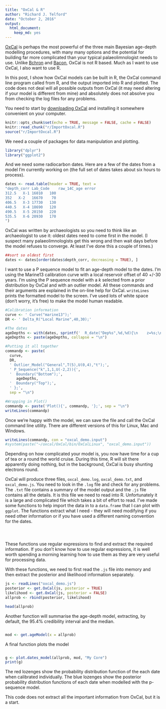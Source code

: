 ```yaml
---
title: "OxCal & R"
author: "Richard J. Telford"
date: "October 2, 2016"
output:
  html_document:
    keep_md: yes
---
```


[OxCal](https://c14.arch.ox.ac.uk/oxcal.html) is perhaps the most powerful of the three main Bayesian age-depth modelling procedures, with many many options and the potential for building far more complicated than your typical palaeolimnologist needs to use. Unlike [Bchron](https://cran.r-project.org/web/packages/Bchron/index.html) and [Bacon](http://www.chrono.qub.ac.uk/blaauw/bacon.html), OxCal is not R based. Much as I want to use OxCal, I also want to use R. 

In this post, I show how OxCal models can be built in R, the OxCal command line program called from R, and the output imported into R and plotted. The code does not deal will all possible outputs from OxCal (it may need altering if your model is different from mine) and absolutely does not absolve you from checking the log files for any problems. 

You need to start by [downloading OxCal](https://c14.arch.ox.ac.uk/oxcalhelp/readme.html#local) and installing it somewhere convenient on your computer.

```r
knitr::opts_chunk$set(echo = TRUE, message = FALSE, cache = FALSE)
knitr::read_chunk("r/ImportOxcal.R")
source("r/ImportOxcal.R")
```

We need a couple of packages for data manipulation and plotting.

```r
library("dplyr")
library("ggplot2")
```

And we need some radiocarbon dates. Here are a few of the dates from a model I'm currently working on (the full set of dates takes about six hours to process).

```r
dates <- read.table(header = TRUE, text = 
"depth_corr	Lab_Code	raw_14C_age	error
312.5	X-1	16010	100
352   X-2	16670	 70
406.5	X-3	17730	130
440.5	X-4	18690	120
490.5	X-5	20150	220
535.5	X-6	20930	170
")
```

OxCal was written by archaeologists so you need to think like an archaeologist to use it: oldest dates need to come first in the model. (I suspect many palaeolimnologists get this wrong and then wait days before the model refuses to converge. At least I've done this a couple of times.)

```r
##sort so oldest first
dates <- dates[order(dates$depth_corr, decreasing = TRUE), ]
```

I want to use a P sequence model to fit an age-depth model to the dates. I'm using the Marine13 calibration curve with a local reservoir offset of 40 +/-30 years. I'm using the P sequence model with a _k_ selected from a prior distribution by OxCal and with an outlier model. All these commands and their arguments are explained in the on-line help for OxCal. `writeLines` prints the formatted model to the screen. I've used lots of white space (don't worry, it's free) to make the model human readable.

```r
#Calibration information
curve <- ' Curve("marine13");'
DR <- ' Delta_R("Local Marine",40,30);'

#The dates
ageDepths <- with(dates, sprintf('  R_date("Dep%s",%d,%d){\n    z=%s;\n    Outlier(0.05);\n  };', depth_corr, raw_14C_age, error, depth_corr))
ageDepths <- paste(ageDepths, collapse = "\n")

#Putting it all together
commandp <- paste(
  curve, 
  DR,
  ' Outlier_Model("General",T(5),U(0,4),"t");',
  ' P_Sequence("k",1,1,U(-2,2)){',
  '  Boundary("Bottom");',
     ageDepths,
  '  Boundary("Top");',
  ' };', 
  sep = "\n")

#Wrapping in Plot()
commandp <- paste('Plot(){', commandp, '};', sep = "\n")
writeLines(commandp)
```

Once we're happy with the model, we can save the file and call the OxCal command line utility. There are different versions of this for Linux, Mac and Windows.

```r
writeLines(commandp, con = "oxcal_demo.input")
#system(paste("~/oxcal/OxCal/bin/OxCalLinux", "oxcal_demo.input"))
```

Depending on how complicated your model is, you now have time for a cup of tea or a round the world cruise. During this time, R will sit there apparently doing nothing, but in the background, OxCal is busy shunting electrons round.

OxCal will produce three files, `oxcal_demo.log`, `oxcal_demo.txt`, and `oxcal_demo.js`. You need to look in the `.log` file and check for any problems. The `.txt` file contains a summary of the model output and the `.js` file contains all the details. It is this file we need to read into R. Unfortunately it is a large and complicated file which takes a bit of effort to read. I've made some functions to help import the data in to a `data.frame` that I can plot with `ggplot`. The functions extract what I need - they will need modifying if you need other information or if you have used a different naming convention for the dates.

```r
```
```r
```
```r
```
These functions use regular expressions to find and extract the required information. If you don't know how to use regular expressions, it is well worth spending a morning learning how to use them as they are very useful for processing data.

With these functions, we need to first read the `.js` file into memory and then extract the posterior and likelihood information separately.

```r
js <- readLines("oxcal_demo.js")
posterior <- get.OxCal(js, posterior = TRUE)
likelihood <- get.OxCal(js, posterior = FALSE)
allprob <- rbind(posterior, likelihood)

head(allprob)
```

Another function will summarise the age-depth model, extracting, by default, the 95.4% credibility interval and the median.

```r
```
```r
mod <- get.ageModel(x = allprob)
```

A final function plots the model

```r
```

```r
g <- plot.dates_model(allprob, mod, "My Core")
print(g)
```

The red lozenges show the probability distribution function of the each date when calibrated individually. The blue lozenges show the posterior probability distribution functions of each date when modelled with the p-sequence model.

This code does not extract all the important information from OxCal, but it is a start. 


